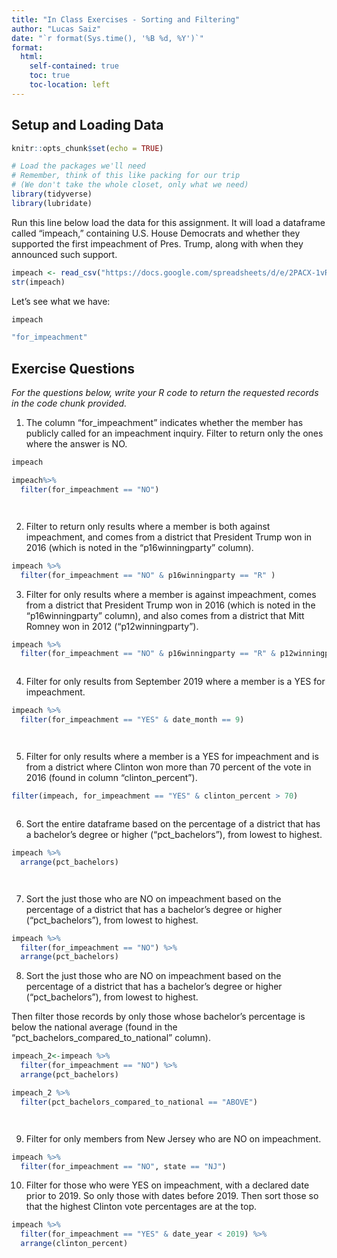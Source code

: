 ```yaml
---
title: "In Class Exercises - Sorting and Filtering"
author: "Lucas Saiz"
date: "`r format(Sys.time(), '%B %d, %Y')`"
format:
  html:
    self-contained: true
    toc: true
    toc-location: left
---
```


## Setup and Loading Data

```r
knitr::opts_chunk$set(echo = TRUE)

# Load the packages we'll need
# Remember, think of this like packing for our trip
# (We don't take the whole closet, only what we need)
library(tidyverse)
library(lubridate)


```

Run this line below load the data for this assignment. It will load a dataframe called "impeach," containing U.S. House Democrats and whether they supported the first impeachment of Pres. Trump, along with when they announced such support.

```r

impeach <- read_csv("https://docs.google.com/spreadsheets/d/e/2PACX-1vRh8d5JaDqBtByzNw2JZF3idaACobDhhk-p7chJoktA0HawELHFOvjQOqCpzGA4MGONvPlR7GASqW-K/pub?gid=1765341510&single=true&output=csv")
str(impeach)

```

Let's see what we have:

```r

impeach

"for_impeachment"
```

## Exercise Questions

*For the questions below, write your R code to return the requested records in the code chunk provided.*

1) The column "for_impeachment" indicates whether the member has publicly called for an impeachment inquiry. Filter to return only the ones where the answer is NO.

```r

impeach

impeach%>%
  filter(for_impeachment == "NO")




```

2) Filter to return only results where a member is both against impeachment, and comes from a district that President Trump won in 2016 (which is noted in the "p16winningparty" column).

```r

impeach %>%
  filter(for_impeachment == "NO" & p16winningparty == "R" )

```

3) Filter for only results where a member is against impeachment, comes from a district that President Trump won in 2016 (which is noted in the "p16winningparty" column), and also comes from a district that Mitt Romney won in 2012 ("p12winningparty").

```r


impeach %>%
  filter(for_impeachment == "NO" & p16winningparty == "R" & p12winningparty == "R" )



```

4) Filter for only results from September 2019 where a member is a YES for impeachment.

```r

impeach %>%
  filter(for_impeachment == "YES" & date_month == 9)




```

5) Filter for only results where a member is a YES for impeachment and is from a district where Clinton won more than 70 percent of the vote in 2016 (found in column "clinton_percent").

```r

filter(impeach, for_impeachment == "YES" & clinton_percent > 70)



```

6) Sort the entire dataframe based on the percentage of a district that has a
bachelor's degree or higher ("pct_bachelors"), from lowest to highest.

```r

impeach %>%
  arrange(pct_bachelors)




```

7) Sort the just those who are NO on impeachment based on the percentage of a district that has a bachelor's degree or higher ("pct_bachelors"), from lowest to highest.

```r


impeach %>%
  filter(for_impeachment == "NO") %>%
  arrange(pct_bachelors)

```

8) Sort the just those who are NO on impeachment based on the percentage of a district that has a bachelor's degree or higher ("pct_bachelors"), from lowest to highest.

Then filter those records by only those whose bachelor's percentage is below the national average (found in the "pct_bachelors_compared_to_national" column).

```r

impeach_2<-impeach %>% 
  filter(for_impeachment == "NO") %>%
  arrange(pct_bachelors) 

impeach_2 %>%
  filter(pct_bachelors_compared_to_national == "ABOVE")




```

9) Filter for only members from New Jersey who are NO on impeachment.

```r


impeach %>%
  filter(for_impeachment == "NO", state == "NJ")


```

10) Filter for those who were YES on impeachment, with a declared date prior to 2019. So only those with dates before 2019. Then sort those so that the highest Clinton vote percentages are at the top.

```r

impeach %>%
  filter(for_impeachment == "YES" & date_year < 2019) %>%
  arrange(clinton_percent)
  



```
